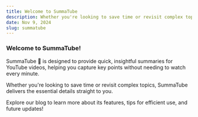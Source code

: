 ```yaml
---
title: Welcome to SummaTube
description: Whether you're looking to save time or revisit complex topics, SummaTube delivers the essential details straight to you.
date: Nov 9, 2024
slug: summatube
---
```


### Welcome to SummaTube! 

SummaTube 🎥 is designed to provide quick, insightful summaries for YouTube videos, helping you capture key points without needing to watch every minute. 

Whether you're looking to save time or revisit complex topics, SummaTube delivers the essential details straight to you. 

Explore our blog to learn more about its features, tips for efficient use, and future updates!
